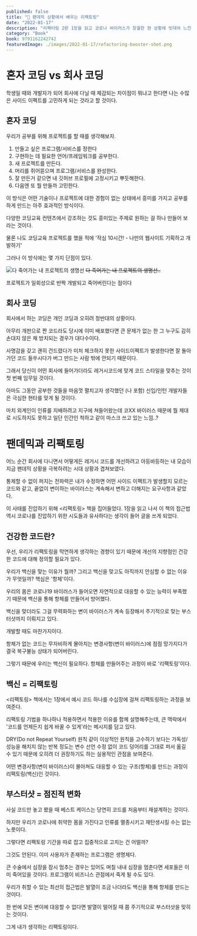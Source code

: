 ```yaml
---
published: false
title: "💉 팬데믹 상황에서 배우는 리팩토링"
date: "2022-01-17"
description: "리팩터링 2판 1장을 읽고 코로나 바이러스가 창궐한 현 상황에 빗대어 느낀 점입니다."
category: "Book"
book: 9791162242742
featuredImage: ./images/2022-01-17/refactoring-booster-shot.png
---
```


# 혼자 코딩 vs 회사 코딩

학생일 때와 개발자가 되어 회사에 다닐 때 체감되는 차이점이 뭐냐고 한다면
나는 수많은 사이드 이펙트를 고민하게 되는 것라고 할 것이다.

## 혼자 코딩

우리가 공부를 위해 프로젝트를 할 때를 생각해보자.
1. 만들고 싶은 프로그램/서비스를 정한다
2. 구현하는 데 필요한 언어/프레임워크를 공부한다.
3. 새 프로젝트를 만든다.
4. 머리를 쥐어뜯으며 프로그램/서비스를 완성한다.
5. 잘 만든거 같으면 내 깃허브 프로필에 고정시키고 뿌듯해한다.
6. 다음엔 또 뭘 만들까 고민한다.

이 방식은 어떤 기술이나 프로젝트에 대한 경험이 없는 상태에서
흥미를 가지고 공부를 하게 만드는 아주 효과적인 방식이다.

다양한 코딩교육 컨텐츠에서 강조하는 것도
흥미있는 주제로 원하는 걸 하나 만들어 보라는 것이다.

물론 나도 코딩교육 프로젝트를 했을 적에
'작심 10시간! - 나만의 웹사이트 기획하고 개발하기'

그러나 이 방식에는 몇 가지 단점이 있다.

![다 죽어가는 내 프로젝트의 생명선](./images/2022-01-06/dying-projects.png)
<del>다 죽어가는 내 프로젝트의 생명선..</del>

프로젝트가 일회성으로 반짝 개발되고 죽어버린다는 점이다


## 회사 코딩

회사에서 하는 코딩은 개인 코딩과 오히려 정반대의 상황이다.

아무리 개판으로 짠 코드라도
당시에 이미 배포했다면
큰 문제가 없는 한
그 누구도 감히 손대지 않은 채
방치되는 경우가 대다수이다.

사명감을 갖고 괜히 건드렸다가
미처 체크하지 못한 사이드이펙트가 발생한다면
잘 돌아가던 코드 들쑤시다가
버그 만드는 사람 밖에 안되기 때문이다.

그래서 당신이 어떤 회사에 들어가더라도
레거시코드에 맞게 코드 스타일을 맞추는 것이
첫 번째 임무일 것이다.

아마도 그동안 공부한 것들을 마음껏 펼치고자 생각했던
(나 포함) 신입/인턴 개발자들은 극심한 현타를 맞게 될 것이다.

마치 외계인이 인류를 지배하려고 지구에 쳐들어왔는데
코XX 바이러스 때문에 뭘 제대로 시도하지도 못하고
일단 인간인 척하고 같이 마스크 쓰고 있는 느낌..?


# 팬데믹과 리팩토링

어느 순간 회사에 다니면서
어떻게든 레거시 코드를 개선하려고 아등바등하는 내 모습이
지금 팬데믹 상황을 극복하려는 시대 상황과 겹쳐보였다.

통제할 수 없이 퍼지는 전파력은
내가 수정하면 어떤 사이드 이펙트가 발생할지 모르는 코드와 같고,
끝없이 변이하는 바이러스는
계속해서 변하고 더해지는 요구사항과 같았다.

이 사태를 진압하기 위해 <리팩토링> 책을 집어들었다.
1장을 읽고 나서
이 책의 접근법 역시 코로나를 진압하기 위한 시도들과
유사하다는 생각이 들어 글을 쓰게 되었다.

## 건강한 코드란?

우선, 우리가 리팩토링을 막연하게 생각하는 경향이 있기 때문에
개선의 지향점인 건강한 코드에 대해 정의할 필요가 있다.

우리가 백신을 맞는 이유가 뭘까?
그리고 백신을 맞고도 아직까지 안심할 수 없는 이유가 무엇일까?
핵심은 '항체'이다.

우리의 몸은 코로나19 바이러스가 들어오면
자연적으로 대응할 수 있는 능력이 부족했기 때문에
백신을 통해 항체를 만들어서 방어했다.

백신을 맞더라도 그걸 무력화하는 변이 바이러스가 계속 등장해서
주기적으로 맞는 부스터샷까지 이뤄지고 있다.

개발할 때도 마찬가지이다.

항체가 없는 코드는
무자비하게 몰아치는 변경사항(변이 바이러스)에
점점 망가지다가 결국 복구불능 상태가 되어버린다.

그렇기 때문에 우리는 백신이 필요하다.
항체를 만들어주는 과정이 바로 '리팩토링'이다.

## 백신 = 리팩토링

<리팩토링> 책에서는 1장에서 예시 코드 하나를
수십장에 걸쳐 리팩토링하는 과정을 보여준다.

리팩토링 기법을 하나하나 적용하면서
적용한 이유를 함께 설명해주는데,
큰 맥락에서 '코드를 언제든지 쉽게 바꿀 수 있게'라는 메시지를 담고 있다.

DRY(Do not Repeat Yourself) 원칙 같이
이상적인 원칙을 고수하기 보다는
가독성/성능을 해치지 않는 반복 정도는
변수 선언 수정 없이 코드 덩어리를 그대로 퍼서 옮길 수 있기 때문에
오히려 더 권장하기도 하는 실용적인 관점을 보여준다.

어떤 변경사항(변이 바이러스)이 몰아쳐도
대응할 수 있는 구조(항체)를 만드는 과정이
리팩토링(백신)인 것이다.

## 부스터샷 = 점진적 변화

사실 코드만 놓고 봤을 때
베스트 케이스는 당연히 코드를 처음부터 재설계하는 것이다.

하지만 우리가 코로나에 취약한 몸을 가진다고
인류를 멸종시키고 재탄생시킬 수는 없는 노릇이다.

그렇다면 리팩토링 기간을 따로 잡고 집중적으로 고치는 건 어떨까?

그것도 안된다.
이미 사용자가 존재하는 프로그램은 생명체다.

큰 수술에서 심장을 잠시 멈추는 경우는 있어도
며칠 내내 심장을 멈춘다면 세포들은 이미 죽어있을 것이다.
프로그램이 비즈니스 관점에서 죽게 될 수도 있다.

우리가 취할 수 있는 최선의 접근법은
발열이 조금 나더라도 백신을 통해 항체를 만드는 것이다.

한 번에 모든 변이에 대응할 수 없다면
발열이 떨어질 때 쯤 주기적으로 부스터샷을 맞히는 것이다.

그게 내가 생각하는 리팩토링이다.
